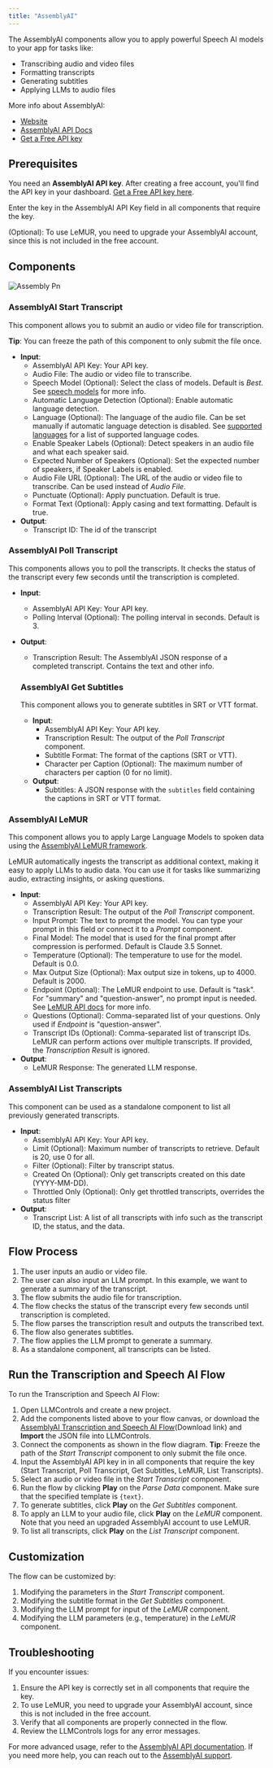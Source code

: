 ```yaml
---
title: "AssemblyAI"
---
```


The AssemblyAI components allow you to apply powerful Speech AI models to your app for tasks like:

- Transcribing audio and video files
- Formatting transcripts
- Generating subtitles
- Applying LLMs to audio files

More info about AssemblyAI:

- [Website](https://www.assemblyai.com/)
- [AssemblyAI API Docs](https://www.assemblyai.com/docs)
- [Get a Free API key](https://www.assemblyai.com/dashboard/signup)

## **Prerequisites**[**​**](https://docs.langflow.org/integrations-assemblyai#prerequisites)

You need an **AssemblyAI API key**. After creating a free account, you'll find the API key in your dashboard. [Get a Free API key here](https://www.assemblyai.com/dashboard/signup).

Enter the key in the AssemblyAI API Key field in all components that require the key.

(Optional): To use LeMUR, you need to upgrade your AssemblyAI account, since this is not included in the free account.

## **Components**[**​**](https://docs.langflow.org/integrations-assemblyai#components)

![Assembly Pn](/images/assembly.png)

### **AssemblyAI Start Transcript**[**​**](https://docs.langflow.org/integrations-assemblyai#assemblyai-start-transcript)

This component allows you to submit an audio or video file for transcription.

**Tip**: You can freeze the path of this component to only submit the file once.

- **Input**:
  - AssemblyAI API Key: Your API key.
  - Audio File: The audio or video file to transcribe.
  - Speech Model (Optional): Select the class of models. Default is _Best_. See [speech models](https://www.assemblyai.com/docs/speech-to-text/speech-recognition#select-the-speech-model-with-best-and-nano) for more info.
  - Automatic Language Detection (Optional): Enable automatic language detection.
  - Language (Optional): The language of the audio file. Can be set manually if automatic language detection is disabled. See [supported languages](https://www.assemblyai.com/docs/getting-started/supported-languages) for a list of supported language codes.
  - Enable Speaker Labels (Optional): Detect speakers in an audio file and what each speaker said.
  - Expected Number of Speakers (Optional): Set the expected number of speakers, if Speaker Labels is enabled.
  - Audio File URL (Optional): The URL of the audio or video file to transcribe. Can be used instead of _Audio File_.
  - Punctuate (Optional): Apply punctuation. Default is true.
  - Format Text (Optional): Apply casing and text formatting. Default is true.
- **Output**:
  - Transcript ID: The id of the transcript

### **AssemblyAI Poll Transcript**[**​**](https://docs.langflow.org/integrations-assemblyai#assemblyai-poll-transcript)

This components allows you to poll the transcripts. It checks the status of the transcript every few seconds until the transcription is completed.

- **Input**:
  - AssemblyAI API Key: Your API key.
  - Polling Interval (Optional): The polling interval in seconds. Default is 3.
- **Output**:
  - Transcription Result: The AssemblyAI JSON response of a completed transcript. Contains the text and other info.

  ### **AssemblyAI Get Subtitles**[**​**](https://docs.langflow.org/integrations-assemblyai#assemblyai-get-subtitles)

  This component allows you to generate subtitles in SRT or VTT format.
  - **Input**:
    - AssemblyAI API Key: Your API key.
    - Transcription Result: The output of the _Poll Transcript_ component.
    - Subtitle Format: The format of the captions (SRT or VTT).
    - Character per Caption (Optional): The maximum number of characters per caption (0 for no limit).
  - **Output**:
    - Subtitles: A JSON response with the `subtitles` field containing the captions in SRT or VTT format.

### **AssemblyAI LeMUR**[**​**](https://docs.langflow.org/integrations-assemblyai#assemblyai-lemur)

This component allows you to apply Large Language Models to spoken data using the [AssemblyAI LeMUR framework](https://www.assemblyai.com/docs/lemur).

LeMUR automatically ingests the transcript as additional context, making it easy to apply LLMs to audio data. You can use it for tasks like summarizing audio, extracting insights, or asking questions.

- **Input**:
  - AssemblyAI API Key: Your API key.
  - Transcription Result: The output of the _Poll Transcript_ component.
  - Input Prompt: The text to prompt the model. You can type your prompt in this field or connect it to a _Prompt_ component.
  - Final Model: The model that is used for the final prompt after compression is performed. Default is Claude 3.5 Sonnet.
  - Temperature (Optional): The temperature to use for the model. Default is 0.0.
  - Max Output Size (Optional): Max output size in tokens, up to 4000. Default is 2000.
  - Endpoint (Optional): The LeMUR endpoint to use. Default is "task". For "summary" and "question-answer", no prompt input is needed. See [LeMUR API docs](https://www.assemblyai.com/docs/api-reference/lemur/) for more info.
  - Questions (Optional): Comma-separated list of your questions. Only used if _Endpoint_ is "question-answer".
  - Transcript IDs (Optional): Comma-separated list of transcript IDs. LeMUR can perform actions over multiple transcripts. If provided, the _Transcription Result_ is ignored.
- **Output**:
  - LeMUR Response: The generated LLM response.

### **AssemblyAI List Transcripts**

This component can be used as a standalone component to list all previously generated transcripts.

- **Input**:
  - AssemblyAI API Key: Your API key.
  - Limit (Optional): Maximum number of transcripts to retrieve. Default is 20, use 0 for all.
  - Filter (Optional): Filter by transcript status.
  - Created On (Optional): Only get transcripts created on this date (YYYY-MM-DD).
  - Throttled Only (Optional): Only get throttled transcripts, overrides the status filter
- **Output**:
  - Transcript List: A list of all transcripts with info such as the transcript ID, the status, and the data.

## **Flow Process**

1. The user inputs an audio or video file.
2. The user can also input an LLM prompt. In this example, we want to generate a summary of the transcript.
3. The flow submits the audio file for transcription.
4. The flow checks the status of the transcript every few seconds until transcription is completed.
5. The flow parses the transcription result and outputs the transcribed text.
6. The flow also generates subtitles.
7. The flow applies the LLM prompt to generate a summary.
8. As a standalone component, all transcripts can be listed.

## **Run the Transcription and Speech AI Flow**[**​**](https://docs.langflow.org/integrations-assemblyai#run-the-transcription-and-speech-ai-flow)

To run the Transcription and Speech AI Flow:

1. Open LLMControls and create a new project.
2. Add the components listed above to your flow canvas, or download the [AssemblyAI Transcription and Speech AI Flow](https://docs.langflow.org/assets/files/AssemblyAI_Flow-368be24ae9542f0b8b5253cc9d97b42f.json)(Download link) and **Import** the JSON file into LLMControls.
3. Connect the components as shown in the flow diagram. **Tip**: Freeze the path of the _Start Transcript_ component to only submit the file once.
4. Input the AssemblyAI API key in in all components that require the key (Start Transcript, Poll Transcript, Get Subtitles, LeMUR, List Transcripts).
5. Select an audio or video file in the _Start Transcript_ component.
6. Run the flow by clicking **Play** on the _Parse Data_ component. Make sure that the specified template is `{text}`.
7. To generate subtitles, click **Play** on the _Get Subtitles_ component.
8. To apply an LLM to your audio file, click **Play** on the _LeMUR_ component. Note that you need an upgraded AssemblyAI account to use LeMUR.
9. To list all transcripts, click **Play** on the _List Transcript_ component.

## **Customization**

The flow can be customized by:

1. Modifying the parameters in the _Start Transcript_ component.
2. Modifying the subtitle format in the _Get Subtitles_ component.
3. Modifying the LLM prompt for input of the _LeMUR_ component.
4. Modifying the LLM parameters (e.g., temperature) in the _LeMUR_ component.

## **Troubleshooting**

If you encounter issues:

1. Ensure the API key is correctly set in all components that require the key.
2. To use LeMUR, you need to upgrade your AssemblyAI account, since this is not included in the free account.
3. Verify that all components are properly connected in the flow.
4. Review the LLMControls logs for any error messages.

For more advanced usage, refer to the [AssemblyAI API documentation](https://www.assemblyai.com/docs/). If you need more help, you can reach out to the [AssemblyAI support](https://www.assemblyai.com/contact/support).